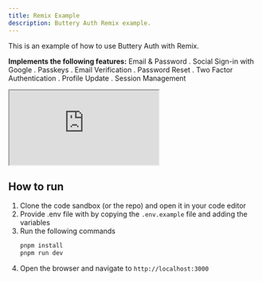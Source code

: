 ```yaml
---
title: Remix Example
description: Buttery Auth Remix example.
---
```


This is an example of how to use Buttery Auth with Remix.


**Implements the following features:**
Email & Password . Social Sign-in with Google . Passkeys . Email Verification . Password Reset . Two Factor Authentication . Profile Update . Session Management

<ForkButton url="buttery-auth/buttery-auth/tree/main/examples/remix-example"  />

<iframe src="https://stackblitz.com/github/buttery-auth/buttery-auth/tree/main/examples/remix-example?codemirror=1&fontsize=14&hidenavigation=1&runonclick=1&hidedevtools=1"
   style={{
      width: "100%",
      height: "500px",
      border: 0,
      borderRadius: "4px",
      overflow: "hidden"
   }}
   title="Buttery Auth Remix Example"
   allow="accelerometer; ambient-light-sensor; camera; encrypted-media; geolocation; gyroscope; hid; microphone; midi; payment; usb; vr; xr-spatial-tracking"
   sandbox="allow-forms allow-modals allow-popups allow-presentation allow-same-origin allow-scripts"
   >
</iframe>


## How to run

1. Clone the code sandbox (or the repo) and open it in your code editor
2. Provide .env file with by copying the `.env.example` file and adding the variables
3. Run the following commands
   ```bash
   pnpm install
   pnpm run dev
   ```
4. Open the browser and navigate to `http://localhost:3000`
